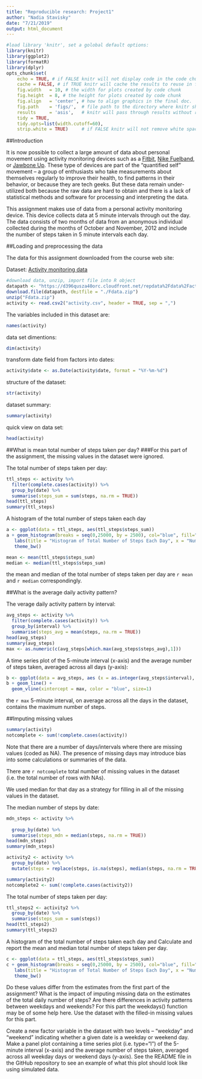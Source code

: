 ```yaml
---
title: "Reproducible research: Project1"
author: "Nadia Stavisky"
date: "7/21/2019"
output: html_document
---
```


```r
#load library 'knitr', set a golobal default options:
library(knitr)
library(ggplot2)
library(formatR)
library(dplyr)
opts_chunk$set(
    echo = TRUE, # if FALSE knitr will not display code in the code chunk above it's results
    cache = FALSE, # if TRUE knitr will cache the results to reuse in future knits
    fig.width   = 10, # the width for plots created by code chunk
    fig.height  = 8, # the height for plots created by code chunk
    fig.align   = 'center', # how to align graphics in the final doc. 'left', 'right', 'center'
    fig.path    = 'figs/',  # file path to the directory where knitr shall store the graphics files
    results     = 'asis',   # knitr will pass through results without reformatting them
    tidy = TRUE,
    tidy.opts=list(width.cutoff=60),
    strip.white = TRUE)     # if FALSE knitr will not remove white spaces at the beg or end of code chunk
```

##Introduction

It is now possible to collect a large amount of data about personal movement using activity monitoring devices such as a [Fitbit](https://www.fitbit.com/home), [Nike Fuelband](http://www.nike.com/us/en_us/c/nikeplus-fuelband), or [Jawbone Up](https://jawbone.com/up). These type of devices are part of the “quantified self” movement – a group of enthusiasts who take measurements about themselves regularly to improve their health, to find patterns in their behavior, or because they are tech geeks. But these data remain under-utilized both because the raw data are hard to obtain and there is a lack of statistical methods and software for processing and interpreting the data.

This assignment makes use of data from a personal activity monitoring device. This device collects data at 5 minute intervals through out the day. The data consists of two months of data from an anonymous individual collected during the months of October and November, 2012 and include the number of steps taken in 5 minute intervals each day.

##Loading and preprocessing the data

The data for this assignment downloaded from the course web site:

Dataset: [Activity monitoring data](https://d396qusza40orc.cloudfront.net/repdata%2Fdata%2Factivity)
```r
#download data, unzip, import file into R object
datapath <- "https://d396qusza40orc.cloudfront.net/repdata%2Fdata%2Factivity.zip"
download.file(datapath, destfile = "./Fdata.zip")
unzip("Fdata.zip")
activity <- read.csv2("activity.csv", header = TRUE, sep = ",")
```
The variables included in this dataset are:
```r
names(activity)
```
data set dimentions:
```r
dim(activity)
```

transform date field from factors into dates:
```r
activity$date <- as.Date(activity$date, format = "%Y-%m-%d")
```

structure of the dataset:
```r
str(activity)
```

dataset summary:
```r
summary(activity)
```

quick view on data set:
```r
head(activity)
```


##What is mean total number of steps taken per day?
###For this part of the assignment, the missing values in the dataset were ignored.

The total number of steps taken per day:
```r
ttl_steps <- activity %>% 
  filter(complete.cases(activity)) %>%
  group_by(date) %>%
  summarise(steps_sum = sum(steps, na.rm = TRUE))
head(ttl_steps)
summary(ttl_steps)
```
A histogram of the total number of steps taken each day

```r
a <- ggplot(data = ttl_steps, aes(ttl_steps$steps_sum))
a + geom_histogram(breaks = seq(0,25000, by = 2500), col="blue", fill="blue", alpha=.4) +
   labs(title = "Histogram of Total Number of Steps Each Day", x = "Number of Steps") +
   theme_bw()
```
```r
mean <- mean(ttl_steps$steps_sum)
median <- median(ttl_steps$steps_sum)
```
the mean and median of the total number of steps taken per day are `r mean` and `r median` correspondingly.

##What is the average daily activity pattern?

The verage daily activity pattern by interval:
```r
avg_steps <- activity %>% 
  filter(complete.cases(activity)) %>%
  group_by(interval) %>%
  summarise(steps_avg = mean(steps, na.rm = TRUE))
head(avg_steps)
summary(avg_steps)
max <- as.numeric(c(avg_steps[which.max(avg_steps$steps_avg),1]))

```

A time series plot of the 5-minute interval (x-axis) and the average number of steps taken, averaged across all days (y-axis):

```r
b <- ggplot(data = avg_steps, aes (x = as.integer(avg_steps$interval), y = avg_steps$steps_avg))
b + geom_line() +
  geom_vline(xintercept = max, color = "blue", size=1)

```

the `r max` 5-minute interval, on average across all the days in the dataset, contains the maximum number of steps.

##Imputing missing values
```r
summary(activity)
notcomplete <- sum(!complete.cases(activity))
```
Note that there are a number of days/intervals where there are missing values (coded as \color{red}{\verb|NA|}NA). The presence of missing days may introduce bias into some calculations or summaries of the data.

There are `r notcomplete` total number of missing values in the dataset (i.e. the total number of rows with \color{red}{\verb|NA|}NAs).

We used median for that day as a strategy for filling in all of the missing values in the dataset.

The median number of steps by date:
```r
mdn_steps <- activity %>% 
  
  group_by(date) %>%
  summarise(steps_mdn = median(steps, na.rm = TRUE))
head(mdn_steps)
summary(mdn_steps)
```
 
```r
activity2 <- activity %>%
  group_by(date) %>%
  mutate(steps = replace(steps, is.na(steps), median(steps, na.rm = TRUE)))
```

```r
summary(activity2)
notcomplete2 <- sum(!complete.cases(activity2))
```
The total number of steps taken per day:
```r
ttl_steps2 <- activity2 %>% 
  group_by(date) %>%
  summarise(steps_sum = sum(steps))
head(ttl_steps2)
summary(ttl_steps2)
```

A histogram of the total number of steps taken each day and Calculate and report the mean and median total number of steps taken per day. 

```r
c <- ggplot(data = ttl_steps, aes(ttl_steps$steps_sum))
c + geom_histogram(breaks = seq(0,25000, by = 2500), col="blue", fill="blue", alpha=.4) +
   labs(title = "Histogram of Total Number of Steps Each Day", x = "Number of Steps") +
   theme_bw()
```


Do these values differ from the estimates from the first part of the assignment? What is the impact of imputing missing data on the estimates of the total daily number of steps?
Are there differences in activity patterns between weekdays and weekends?
For this part the \color{red}{\verb|weekdays()|}weekdays() function may be of some help here. Use the dataset with the filled-in missing values for this part.

Create a new factor variable in the dataset with two levels – “weekday” and “weekend” indicating whether a given date is a weekday or weekend day.
Make a panel plot containing a time series plot (i.e. \color{red}{\verb|type = "l"|}type="l") of the 5-minute interval (x-axis) and the average number of steps taken, averaged across all weekday days or weekend days (y-axis). See the README file in the GitHub repository to see an example of what this plot should look like using simulated data.
